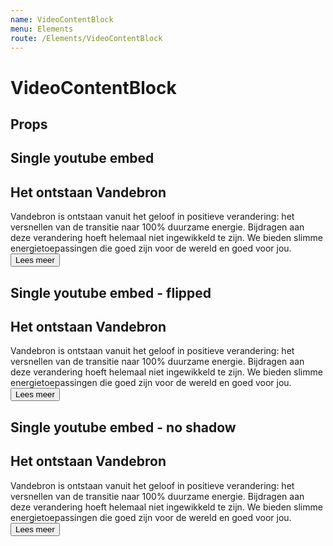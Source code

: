 ```yaml
---
name: VideoContentBlock
menu: Elements
route: /Elements/VideoContentBlock
---
```



# VideoContentBlock

## Props
<PropsTable of={ContentBlock} />

## Single youtube embed
<Playground wrapper={Wrapper}>
  <ContentBlock
    video={{
      src: 'https://www.youtube.com/watch?v=ZvqkB4DGIR4',
    }}
  >
    <H2>Het ontstaan Vandebron</H2>
    <Paragraph>
      Vandebron is ontstaan vanuit het geloof in positieve verandering: het
      versnellen van de transitie naar 100% duurzame energie. Bijdragen aan
      deze verandering hoeft helemaal niet ingewikkeld te zijn. We bieden
      slimme energietoepassingen die goed zijn voor de wereld en goed voor jou.
    </Paragraph>
    <Button theme="alternate">Lees meer</Button>
  </ContentBlock>
</Playground>

## Single youtube embed - flipped
<Playground wrapper={Wrapper}>
  <ContentBlock
    video={{
      src: 'https://www.youtube.com/watch?v=8vunYmpD4Ts',
    }}
    flipped
  >
    <H2>Het ontstaan Vandebron</H2>
    <Paragraph>
      Vandebron is ontstaan vanuit het geloof in positieve verandering: het
      versnellen van de transitie naar 100% duurzame energie. Bijdragen aan
      deze verandering hoeft helemaal niet ingewikkeld te zijn. We bieden
      slimme energietoepassingen die goed zijn voor de wereld en goed voor jou.
    </Paragraph>
    <Button theme="alternate">Lees meer</Button>
  </ContentBlock>
</Playground>

## Single youtube embed - no shadow
<Playground wrapper={Wrapper}>
  <ContentBlock
    video={{
      src: 'https://www.youtube.com/watch?v=ZvqkB4DGIR4',
    }}
    noShadow
  >
    <H2>Het ontstaan Vandebron</H2>
    <Paragraph>
      Vandebron is ontstaan vanuit het geloof in positieve verandering: het
      versnellen van de transitie naar 100% duurzame energie. Bijdragen aan
      deze verandering hoeft helemaal niet ingewikkeld te zijn. We bieden
      slimme energietoepassingen die goed zijn voor de wereld en goed voor jou.
    </Paragraph>
    <Button theme="alternate">Lees meer</Button>
  </ContentBlock>
</Playground>